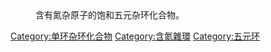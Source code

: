 :含有氮杂原子的饱和五元杂环化合物。
{{Commonscat|Azoles}}
{{Cat main|唑}}
[[Category:单环杂环化合物|Category:单环杂环化合物]]
[[Category:含氮雜環|Category:含氮雜環]]
[[Category:五元环|Category:五元环]]